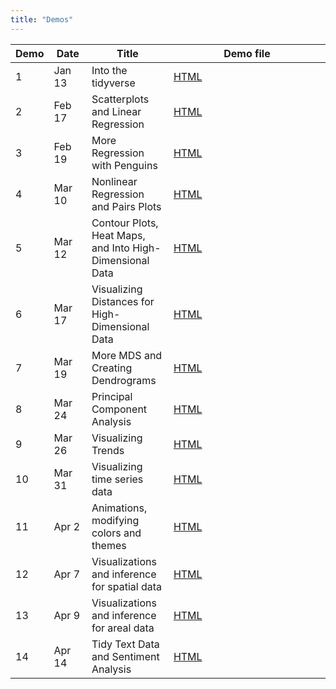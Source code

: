 ```yaml
---
title: "Demos"
---
```


| Demo   | Date    | Title              | Demo file                            |
|--------|---------|--------------------|--------------------------------------|
| 1      | Jan 13  | Into the tidyverse | [HTML](demos/01-into-tidyverse.qmd)  |
| 2      | Feb 17  | Scatterplots and Linear Regression | [HTML](demos/02-plot-2dquant.qmd)  |
| 3      | Feb 19  | More Regression with Penguins | [HTML](demos/03-regression.qmd)  |
| 4      | Mar 10  | Nonlinear Regression and Pairs Plots | [HTML](demos/04-nonlinear-pairs.qmd)  |
| 5      | Mar 12  | Contour Plots, Heat Maps, and Into High-Dimensional Data | [HTML](demos/05-heatmap-highdim.qmd)  |
| 6      | Mar 17  | Visualizing Distances for High-Dimensional Data | [HTML](demos/06-mds.qmd)  |
| 7      | Mar 19  | More MDS and Creating Dendrograms | [HTML](demos/07-clustering.qmd)  |
| 8      | Mar 24  | Principal Component Analysis | [HTML](demos/08-pca.qmd)  |
| 9      | Mar 26  | Visualizing Trends | [HTML](demos/09-trends.qmd)  |
| 10     | Mar 31  | Visualizing time series data | [HTML](demos/10-time-series.qmd)  |
| 11     | Apr 2  | Animations, modifying colors and themes | [HTML](demos/11-anim-colors-themes.qmd)  |
| 12     | Apr 7  | Visualizations and inference for spatial data | [HTML](demos/12-spatial-data.qmd)  |
| 13     | Apr 9  | Visualizations and inference for areal data | [HTML](demos/13-areal-data.qmd)  |
| 14     | Apr 14  | Tidy Text Data and Sentiment Analysis | [HTML](demos/14-text-data.qmd)  |

